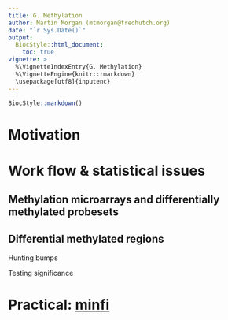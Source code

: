 ```yaml
---
title: G. Methylation
author: Martin Morgan (mtmorgan@fredhutch.org)
date: "`r Sys.Date()`"
output:
  BiocStyle::html_document:
    toc: true
vignette: >
  %\VignetteIndexEntry{G. Methylation}
  %\VignetteEngine{knitr::rmarkdown}
  \usepackage[utf8]{inputenc}
---
```


```r
BiocStyle::markdown()
```

# Motivation

# Work flow & statistical issues

## Methylation microarrays and differentially methylated probesets

## Differential methylated regions

Hunting bumps

Testing significance

# Practical: [minfi](http://bioconductor.org/packages/devel/bioc/html/minfi.html)

